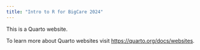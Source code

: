 ```yaml
---
title: "Intro to R for BigCare 2024"
---
```


This is a Quarto website.

To learn more about Quarto websites visit <https://quarto.org/docs/websites>.
